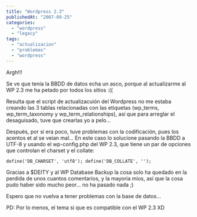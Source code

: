 ```yaml
---
title: "Wordpress 2.3"
publishedAt: "2007-09-25"
categories: 
  - "wordpress"
  - "legacy"
tags: 
  - "actualizacion"
  - "problemas"
  - "wordpress"
---
```


Argh!!!

Se ve que tenía la BBDD de datos echa un asco, porque al actualizarme al WP 2.3 me ha petado por todos los sitios :((

Resulta que el script de actualizacuión del Wordpress no me estaba creando las 3 tablas relacionadas con las etiquetas (wp\_terms, wp\_term\_taxonomy y wp\_term\_relationships), así que para arreglar el desaguisado, tuve que crearlas yo a pelo...

Después, por si era poco, tuve problemas con la codificación, pues los acentos et al se veian mal... En este caso lo solucione pasando la BBDD a UTF-8 y usando el wp-config.php del WP 2.3, que tiene un par de opciones que controlan el charset y el collate:

`define('DB_CHARSET', 'utf8'); define('DB_COLLATE', '');`

Gracias a $DEITY y al WP Database Backup la cosa solo ha quedado en la perdida de unos cuantos comentarios, y la mayoria mios, así que la cosa pudo haber sido mucho peor... no ha pasado nada ;)

Espero que no vuelva a tener problemas con la base de datos...

PD: Por lo menos, el tema si que es compatible con el WP 2.3 XD

